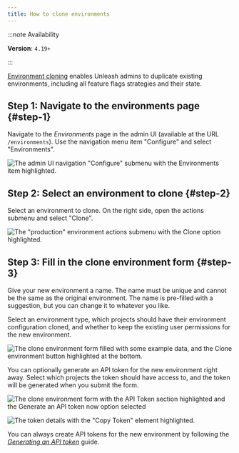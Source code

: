 ```yaml
---
title: How to clone environments
---
```


:::note Availability

**Version**: `4.19+`

:::

[Environment cloning](../reference/environments.md#cloning-environments) enables Unleash admins to duplicate existing environments, including all feature flags strategies and their state.

## Step 1: Navigate to the environments page {#step-1}

Navigate to the _Environments_ page in the admin UI (available at the URL `/environments`). Use the navigation menu item "Configure" and select "Environments".

![The admin UI navigation "Configure" submenu with the Environments item highlighted.](/img/clone-environment-1.png)

## Step 2: Select an environment to clone {#step-2}

Select an environment to clone. On the right side, open the actions submenu and select "Clone".

![The "production" environment actions submenu with the Clone option highlighted.](/img/clone-environment-2.png)

## Step 3: Fill in the clone environment form {#step-3}

Give your new environment a name. The name must be unique and cannot be the same as the original environment. The name is pre-filled with a suggestion, but you can change it to whatever you like.

Select an environment type, which projects should have their environment configuration cloned, and whether to keep the existing user permissions for the new environment.

![The clone environment form filled with some example data, and the Clone environment button highlighted at the bottom.](/img/clone-environment-3.png)

You can optionally generate an API token for the new environment right away. Select which projects the token should have access to, and the token will be generated when you submit the form.

![The clone environment form with the API Token section highlighted and the Generate an API token now option selected](/img/clone-environment-4.png)

![The token details with the "Copy Token" element highlighted.](/img/clone-environment-5.png)

You can always create API tokens for the new environment by following the [_Generating an API token_](../how-to/how-to-create-api-tokens.mdx) guide.
